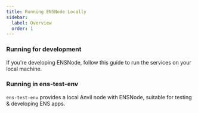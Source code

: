 ```yaml
---
title: Running ENSNode Locally
sidebar:
  label: Overview
  order: 1
---
```



### Running for development

If you're developing ENSNode, follow this guide to run the services on your local machine.

<LinkCard
  title="Run for Development"
  description="Run ENSNode locally for development."
  href="/ensnode/running/development"
/>


### Running in ens-test-env

`ens-test-env` provides a local Anvil node with ENSNode, suitable for testing & developing ENS apps.

<LinkCard
  title="Run with ens-test-env"
  description="Run ENSNode locally with ens-test-env for testing."
  href="/ensnode/running/ens-test-env"
/>
